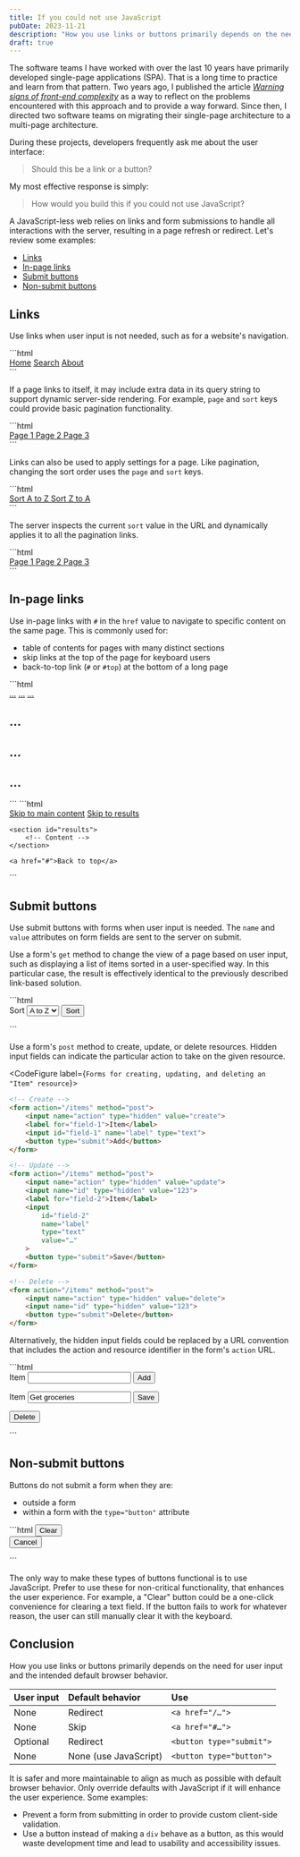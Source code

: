 ```yaml
---
title: If you could not use JavaScript
pubDate: 2023-11-21
description: "How you use links or buttons primarily depends on the need for user input and the intended default browser behavior."
draft: true
---
```



The software teams I have worked with over the last 10 years have primarily developed single-page applications (SPA). That is a long time to practice and learn from that pattern. Two years ago, I published the article [*Warning signs of front-end complexity*](/2022-08-30/complexity) as a way to reflect on the problems encountered with this approach and to provide a way forward. Since then, I directed two software teams on migrating their single-page architecture to a multi-page architecture.

During these projects, developers frequently ask me about the user interface:

> Should this be a link or a button?

My most effective response is simply:

> How would you build this if you could not use JavaScript?

A JavaScript-less web relies on links and form submissions to handle all interactions with the server, resulting in a page refresh or redirect. Let's review some examples:

- [Links](#links)
- [In-page links](#in-page-links)
- [Submit buttons](#submit-buttons)
- [Non-submit buttons](#non-submit-buttons)

## Links

Use links when user input is not needed, such as for a website's navigation.

<CodeFigure label="Primary navigation">
```html
<nav aria-label="Primary">
	<a href="/">Home</a>
	<a href="/search">Search</a>
	<a href="/about">About</a>
</nav>
```
</CodeFigure>

If a page links to itself, it may include extra data in its query string to support dynamic server-side rendering. For example, `page` and `sort` keys could provide basic pagination functionality.

<CodeFigure label="Pagination on Page 2 of the search page">
```html
<nav aria-label="Pagination">
	<a href="/search?page=1&sort=asc">
		Page 1
	</a>
	<a href="/search?page=2&sort=asc" aria-current="page">
		Page 2
	</a>
	<a href="/search?page=3&sort=asc">
		Page 3
	</a>
</nav>
```
</CodeFigure>

Links can also be used to apply settings for a page. Like pagination, changing the sort order uses the `page` and `sort` keys.

<CodeFigure label="Change sort order on the search page">
```html
<nav aria-label="Sort">
	<a href="/search?page=1&sort=asc" aria-current="true">
		Sort A to Z
	</a>
	<a href="/search?page=1&sort=desc">
		Sort Z to A
	</a>
</nav>
```
</CodeFigure>

The server inspects the current `sort` value in the URL and dynamically applies it to all the pagination links.

<CodeFigure label="Pagination after changing the sort order from ascending to descending">
```html
<nav aria-label="Pagination">
	<a href="/search?page=1&sort=desc" aria-current="page">
		Page 1
	</a>
	<a href="/search?page=2&sort=desc">
		Page 2
	</a>
	<a href="/search?page=3&sort=desc">
		Page 3
	</a>
</nav>
```
</CodeFigure>

## In-page links

Use in-page links with `#` in the `href` value to navigate to specific content on the same page. This is commonly used for:

- table of contents for pages with many distinct sections
- skip links at the top of the page for keyboard users
- back-to-top link (`#` or `#top`) at the bottom of a long page

<CodeFigure label="Table of contents">
```html
<nav aria-label="Contents">
	<a href="#section-1">…</a>
	<a href="#section-2">…</a>
	<a href="#section-3">…</a>
</nav>

<h2 id="#section-1">…</h2>
<!-- Content -->

<h2 id="#section-2">…</h2>
<!-- Content -->

<h2 id="#section-3">…</h2>
<!-- Content -->
```
</CodeFigure>

<CodeFigure label="Skip and back-to-top links">
```html
<nav aria-label="Skip">
	<a href="#main">Skip to main content</a>
	<a href="#results">Skip to results</a>
</nav>

<main id="main">
	<!-- Content -->

	<section id="results">
		<!-- Content -->
	</section>

	<a href="#">Back to top</a>
</main>
```
</CodeFigure>

## Submit buttons

Use submit buttons with forms when user input is needed. The `name` and `value` attributes on form fields are sent to the server on submit.

Use a form's `get` method to change the view of a page based on user input, such as displaying a list of items sorted in a user-specified way. In this particular case, the result is effectively identical to the previously described link-based solution.

<CodeFigure label="Form for changing the sort order">
```html
<form method="get" action="/search">
	<label for="sort-field">Sort</label>
	<select id="sort-field" name="sort">
		<option value="asc">A to Z</option>
		<option value="desc">Z to A</option>
	</select>
	<button type="submit">Sort</button>
</form>
```
</CodeFigure>

Use a form's `post` method to create, update, or delete resources. Hidden input fields can indicate the particular action to take on the given resource.

<CodeFigure label={`Forms for creating, updating, and deleting an "Item" resource`}>
```html
<!-- Create -->
<form action="/items" method="post">
	<input name="action" type="hidden" value="create">
	<label for="field-1">Item</label>
	<input id="field-1" name="label" type="text">
	<button type="submit">Add</button>
</form>

<!-- Update -->
<form action="/items" method="post">
	<input name="action" type="hidden" value="update">
	<input name="id" type="hidden" value="123">
	<label for="field-2">Item</label>
	<input
		id="field-2"
		name="label"
		type="text"
		value="…"
	>
	<button type="submit">Save</button>
</form>

<!-- Delete -->
<form action="/items" method="post">
	<input name="action" type="hidden" value="delete">
	<input name="id" type="hidden" value="123">
	<button type="submit">Delete</button>
</form>
```
</CodeFigure>

Alternatively, the hidden input fields could be replaced by a URL convention that includes the action and resource identifier in the form's `action` URL.

<CodeFigure label="Forms for creating, updating, and deleting a resource without hidden inputs">
```html
<!-- Create -->
<form method="post" action="/items/new">
	<label id="field-1">Item</label>
	<input id="field-1" name="label" type="text">
	<button type="submit">Add</button>
</form>

<!-- Update -->
<form method="post" action="/items/123/edit">
	<label for="field-2">Item</label>
	<input
		id="field-2"
		name="label"
		type="text"
		value="Get groceries"
	>
	<button type="submit">Save</button>
</form>

<!-- Delete -->
<form method="post" action="/items/123/delete">
	<button type="submit">Delete</button>
</form>
```
</CodeFigure>

## Non-submit buttons

Buttons do not submit a form when they are:

- outside a form
- within a form with the `type="button"` attribute

<CodeFigure label="Buttons without submit behavior">
```html
<button>Clear</button>

<form>
	<button type="button">Cancel</button>
</form>
```
</CodeFigure>

The only way to make these types of buttons functional is to use JavaScript. Prefer to use these for non-critical functionality, that enhances the user experience. For example, a "Clear" button could be a one-click convenience for clearing a text field. If the button fails to work for whatever reason, the user can still manually clear it with the keyboard.

## Conclusion

How you use links or buttons primarily depends on the need for user input and the intended default browser behavior.

| User input | Default behavior | Use |
| :-- | :-- | :-- |
| None | Redirect | `<a href="/…">` |
| None | Skip | `<a href="#…">` |
| Optional | Redirect | `<button type="submit">` |
| None | None (use JavaScript) | `<button type="button">` |

It is safer and more maintainable to align as much as possible with default browser behavior. Only override defaults with JavaScript if it will enhance the user experience. Some examples:

- Prevent a form from submitting in order to provide custom client-side validation.
- Use a button instead of making a `div` behave as a button, as this would waste development time and lead to usability and accessibility issues.
